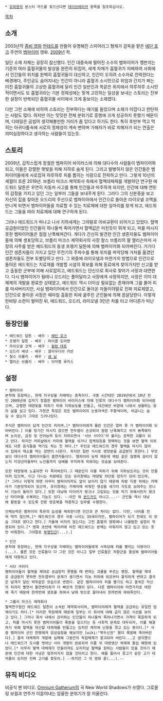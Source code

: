  * [[유희왕]]의 몬스터 카드를 찾으신다면 [[데이브레이커]] 항목을 참조하십시오.

[[목차]]

== 소개 ==
2003년작 [[좀비 영화]] [[언데드]]를 만들어 유명해진 스피어리그 형제가 감독을 맡은 [[에단 호크]] 주연의 [[뱀파이어]] 영화. [[2009년]] 작. 

일단 소재 자체는 굉장히 참신했다. 인간 대중속에 떨어진 소수의 뱀파이어가 깽판치는 기존의 여러 흡혈귀물의 발상을 완전히 뒤집어, 세계 자체가 흡혈귀가 지배하여 사회에서 인간들의 위치를 완벽히 흡혈귀들이 대신하고, 인간이 오히려 소수자로 전락한다는 배경에다, 주인공도 숨어지내는 인간이 아니라 흡혈귀 소시민으로 위엄과 간지가 쩌는 이전 흡혈귀물의 고상한 흡혈귀에 달리 인간 일반인과 똑같은 위치에서 하루하루 소시민적이면서도 또 흡혈귀라는 기본 정체성에는 맞게 고민하는 일상을 보내는 스토리는 진부한 설정이 반복되던 흡혈귀물 사이에서 크게 돋보이는 소재였다.

다만 그런 소재에 비하여 스토리는 진부하다는 얘기를 들었으며 소재가 아깝다고 한탄하는 사람도 많다. 하지만 이는 밋밋한 전체 분위기로 흥행에 크게 성공하지 못했기 때문이며, 디테일은 곱씹어 생각해볼만한 거리가 좀 있다고 하기도 한다.
특히 후반부 먹고 먹히는 아귀다툼속에 서로의 정체성이 계속 변하며 가해자가 바로 피해자가 되는 연출은 의미심장하다고 생각하는 사람들이 있는듯.

== 스토리 ==
2009년, 갑작스럽게 창궐한 뱀파이어 바이러스에 의해 대다수의 사람들이 뱀파이어화 되고, 이들은 강렬한 햇빛을 피해 지하로 숨게 된다. 그리고 발병하지 않은 인간들은 뱀파이어들에게 사로잡혀 하루하루 피를 뽑히는 식량으로 전락하고 만다. 그렇게 10년의 세월이 흐른 2019년. 브롬리 마크스 제약회사 측에서 혈액대체제를 개발하던 연구원 에드워드 달튼은 우연히 자동차 사고를 통해 인간들과 마주하게 되지만, 인간에 대해 연민의 감정을 가지고 있던 그는 일부러 그들을 보내주게 된다. 그러다 그의 신분증을 보고 자신의 집을 찾아온 오드리의 주선으로 뱀파이어에서 인간으로 돌아온 라이오넬 코맥을 만나게 되면서 뱀파이어들을 치료할 수 있는 치료제에 대한 실마리를 찾게 되고, 에드워드는 그들을 따라 치료제에 대해 연구하게 된다.

그러나 에드워드가 떠나고 나서 지하세계는 그야말로 아비규환이 되어가고 있었다. 혈액공급원이었던 인간들이 하나둘씩 죽어가면서 혈액값은 미친듯이 뛰게 되고, 피를 마시지 못한 뱀파이어들은 점점 난폭해져간다. 게다가 간신히 발견한 인간 생존자들도 뱀파이어들에 의해 생포당하고, 브롬리 마크스 제약회사의 사장 찰스 브롬리의 딸 앨리슨마저 사장의 사주를 받은 에드워드의 동생 프랭키 달튼에 의해 뱀파이어화 되어버린다. 거기다 인간 생존자들이 가지고 있던 무전기의 주파수를 통해 위치를 파악당해 거처를 옮겼던 생존자들도 전부 토벌당하고 만다. 그 와중에 라이오넬과 마찬가지 방법으로 인간으로 돌아온 에드워드는 치료제를 개발할 시설의 확보를 위해 동료에게 찾아가지만 신고를 받고 출동한 군부에 의해 사로잡히고, 에드워드는 단신으로 회사로 찾아가 사장과 대면한다. 다시 뱀파이어가 될테니 오드리는 풀어달라고 사장에게 사정하지만, 사장은 이미 대체제의 개발을 완료한 상태였고, 에드워드 역시 더이상 필요없는 존재라며 그를 물어 피를 마셔버리지만, 사실 뱀파이어에서 인간으로 돌아온 자들이야말로 진짜 치료제였고, 인간으로 돌아온 사장은 때마침 출동한 피에 굶주린 군인들에 의해 끔살당한다. 이렇게 한바탕 소란이 벌어진 뒤, 에드워드, 오드리, 라이오넬 3인은 차를 타고 어디론가 떠난다.

== 등장인물 ==
 * 에드워드 달튼 - 배우 : [[에단 호크]]
 * 프랭키 달튼 - 배우 : 마이클 도어맨
 * 라이오넬 코맥 - 배우 : [[윌럼 데포]]
 * 오드리 베넷 - 배우 : 클라우디아 카반
 * 찰스 브롬리 - 배우 : [[샘 닐]]
 * 앨리슨 브롬리 - 배우 : 이자벨 루카스

== 설정 ==
 * 뱀파이어
 본작에 등장하는, 현재 지구상을 지배하는 종족이다. 극중 시간대인 2019년에서 10년 전인 2009년에 갑자기 창궐한 뱀파이어 바이러스에 의해 인류의 대다수가 뱀파이어화 되어버렸으며, 강렬한 태양빛을 피하기 위해 지하보도를 만들고, 야간에만 바깥에 나와서 생활하는 등의 삶을 살고 있다. 가장큰 특징은 모든 뱀파이어의 눈동자색은 주황색이며, 어금니는 숨길 수 없는지 그대로 드러나있다.

 주식은 뱀파이어 답게 인간의 피이며,[* 뱀파이어에게 물린 인간은 얼마 못 가 뱀파이어화 되어버린다.] 이를 장기간 마시지 않으면 전두엽이 손상되어 점점 난폭해지고 귀가 뾰족해지며 논리성, 감정 및 언어능력 등이 저하되면서 '서브 사이더'라 불리는 끔찍한 괴물이 되고 만다. 하지만 커피샾에서 커피에 혈액을 섞거나 컵케잌등을 판매하는 것을 보면 혈액 이외에도 다른 음식들을 먹기도 하는 듯 하다.[* 주인공 에드워드의 경우 혈액을 마시지 않아서 집에서 채소를 먹는 장면이 나온다. 하지만 일반 식사로 영양분을 공급받지 못한다.] 무엇보다 대다수의 뱀파이어들이 흡연자들이다. 뱀파이어 능력 때문에 페암 같은 질병에 걸리지 않는지 미성년자들부터 노인들까지 담배를 무지하게 피워대는 모습을 보여준다.

 또한 태양빛에 노출되면 타 죽어버린다.그 때문인지 이를 피하기 위해 지하보도라는 것이 만들어져 있으며, 타고 다니는 차량에도 모든 유리창에는 태양빛 차단용 장치가 되어 있으며,[* 그러나 이렇게 하면 아무리 뱀파이어라도 앞이 보이지 않기 때문에 차량 지붕 위에는 카메라가 기본장착되어 있으며, 유리창에는 카메라에 비춰진 영상을 세가지 각도로 보여주는 모니터 기능이 들어가 있다.] 또한 대낮에 타이어가 펑크나 고립되는 것을 막기 위해서인지 펑크난 타이어를 수복하는 기능도 있다. --이건 뭐 [[본드카]]도 아니고...-- 군인들 역시 대낮에 활동할 수 있도록 전용 방호복을 착용하고 임무를 수행한다.

 신체능력은 뱀파이어 특유의 습성을 제외한다면 인간과 큰 차이는 없다. 다만, 나이를 전혀 먹지 않으며,[* 에드워드의 경우 극중 나이는 35세이지만, 뱀파이어가 되기 전에도 이 모습 그대로 였다고 한다.] 거울에 비치지 않는다는 고전 흡혈귀 영화에나 나올법한 설정이 적용되어 있다.[* 영화 초반에 백미러에 비친 에드워드는 본체는 비춰지지 않고 입고 있는 옷만 비춰졌다. 그야말로 [[투명인간]](...).]

 * 인간
 본작에 등장하는, 현재 지구상을 지배하는 뱀파이어들에게 사육당해 피를 빨리는 식량이다(...). 물론 모든 인류들이 다 그런 것은 아니고 일부 인류들은 저항군을 결성해 뱀파이어들에게 대항하고 있다.

 * 서브 사이더
 뱀파이어들이 혈액을 제대로 공급받지 못했을 때 변하는 괴물을 부르는 명칭. 혈액을 제대로 공급받지 못하면 전두엽부터 문제가 생기면서 지능 저하에 외모부터 흉직하게 변하고 결국은 날개가 달린 박쥐같은 모습으로 변한다. 같은 뱀파이어의 피를 빨기도 하고 결국은 자신의 피까지 빨면서 돌연변이화가 더 빠르게 진행이 된다. 다른 뱀파이어와 마찬가지로 태양에 죽기 때문에 한꺼번에 생포를 하여서 낮에 밖으로 끌어내서 한꺼번에 태워죽인다.

 * 그롬리 마크스 제약회사
 혈액연구원인 에드워드 달튼이 소속된 제약회사이며, 뱀파이어에게 혈액을 공급하는 유일한 업체이기도 하다.[* 이러한 독점체제 때문에 일부는 이 회사에 대해 곱지 않은 시선을 보이고 있다.] 그러나 회사 내에서 관리하는 인간들이 하나둘씩 죽어나가면서 가격이 폭등하게 되고, 피를 마시지 못한 뱀파이어들이 폭동을 일으키는 등 사회적 문제로 대두되자, 이를 해결하기 위해 혈액을 대신할 대체제를 만들고는 있지만 제작에 난항을 겪고 있는 중이다.[* 극중 뱀파이어 군인 한명에게 임상실험을 해보지만 [wiki:"북두신권" 몸이 폭발해 죽어버린다].] 결국 대체제의 개발에 실패해 그동안의 독점체제가 붕괴되어 버린다...고 생각했으나 에드워드가 도시를 벗어난 사이 개발이 완료되어 이틀 뒤 대량생산 체제에 돌입 예정에 있었다.[* 아무리 혈액 대체제가 만들어져도 오리지널 혈액을 원하는 사람들이 있을 것이기 때문에 인간에 대한 사냥은 멈추어지지 않을 것이라고 한다. 예를 들어서 콩고기 같은 고기 대처품이 있지만 진짜 고기를 찾듯이.] --하지만 그 뒤 영화 끝(...).--

== 뮤직 비디오 ==

{{{#!html
<iframe width="640" height="480" src="//www.youtube.com/embed/VbQfCN0R0mM" frameborder="0" allowfullscreen></iframe>
}}}

비공식 팬 비디오. [[Omnium Gatherum]]의 곡 New World Shadows가 쓰였다.
그로울링 보컬과 연주가 이끌어내는 암울한 분위기가 잘 어울린다.
